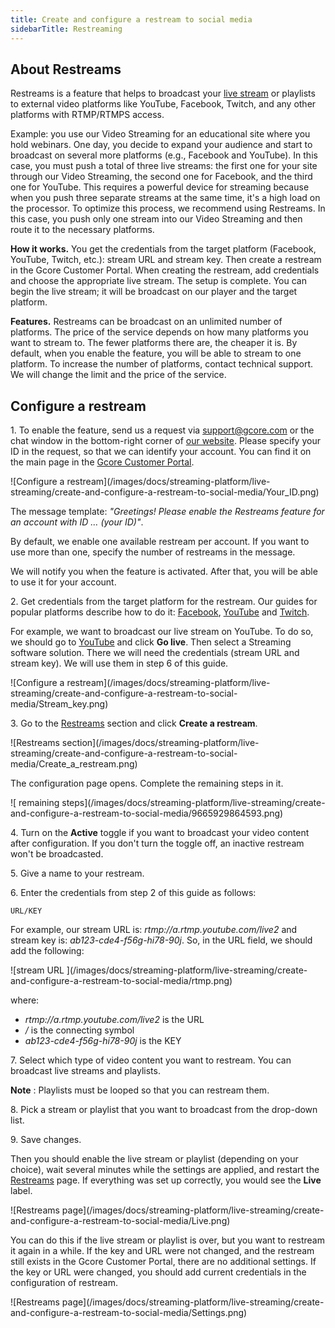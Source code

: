 ---
title: Create and configure a restream to social media
sidebarTitle: Restreaming
---

## About Restreams

Restreams is a feature that helps to broadcast your [live stream](/streaming-platform/live-streaming/create-a-live-stream) or playlists to external video platforms like YouTube, Facebook, Twitch, and any other platforms with RTMP/RTMPS access.

Example: you use our Video Streaming for an educational site where you hold webinars. One day, you decide to expand your audience and start to broadcast on several more platforms (e.g., Facebook and YouTube). In this case, you must push a total of three live streams: the first one for your site through our Video Streaming, the second one for Facebook, and the third one for YouTube. This requires a powerful device for streaming because when you push three separate streams at the same time, it's a high load on the processor. To optimize this process, we recommend using Restreams. In this case, you push only one stream into our Video Streaming and then route it to the necessary platforms.

**How it works.** You get the credentials from the target platform (Facebook, YouTube, Twitch, etc.): stream URL and stream key. Then create a restream in the Gcore Customer Portal. When creating the restream, add credentials and choose the appropriate live stream. The setup is complete. You can begin the live stream; it will be broadcast on our player and the target platform.

**Features.** Restreams can be broadcast on an unlimited number of platforms. The price of the service depends on how many platforms you want to stream to. The fewer platforms there are, the cheaper it is. By default, when you enable the feature, you will be able to stream to one platform. To increase the number of platforms, contact technical support. We will change the limit and the price of the service.

## Configure a restream

1\. To enable the feature, send us a request via [support@gcore.com](mailto:support@gcore.com) or the chat window in the bottom-right corner of [our website](https://gcore.com). Please specify your ID in the request, so that we can identify your account. You can find it on the main page in the [Gcore Customer Portal](https://accounts.gcore.com/reports/dashboard).


<Frame>![Configure a restream](/images/docs/streaming-platform/live-streaming/create-and-configure-a-restream-to-social-media/Your_ID.png)</Frame>



The message template: _"Greetings! Please enable the Restreams feature for an account with ID … (your ID)"_.

By default, we enable one available restream per account. If you want to use more than one, specify the number of restreams in the message.

We will notify you when the feature is activated. After that, you will be able to use it for your account.

2\. Get credentials from the target platform for the restream. Our guides for popular platforms describe how to do it: [Facebook](https://en-gb.facebook.com/help/587160588142067?helpref=faq_content), [YouTube](https://support.google.com/youtube/answer/2907883?hl=en) and [Twitch](https://help.twitch.tv/s/article/twitch-stream-key-faq).

For example, we want to broadcast our live stream on YouTube. To do so, we should go to [YouTube](https://youtube.com) and click **Go live**. Then select a Streaming software solution. There we will need the credentials (stream URL and stream key). We will use them in step 6 of this guide.


<Frame>![Configure a restream](/images/docs/streaming-platform/live-streaming/create-and-configure-a-restream-to-social-media/Stream_key.png)</Frame>



3\. Go to the [Restreams](https://streaming.gcore.com/restreams/list) section and click **Create a restream**.


<Frame>![Restreams section](/images/docs/streaming-platform/live-streaming/create-and-configure-a-restream-to-social-media/Create_a_restream.png)</Frame>



The configuration page opens. Complete the remaining steps in it.


<Frame>![ remaining steps](/images/docs/streaming-platform/live-streaming/create-and-configure-a-restream-to-social-media/9665929864593.png)</Frame>



4\. Turn on the **Active** toggle if you want to broadcast your video content after configuration. If you don't turn the toggle off, an inactive restream won't be broadcasted.

5\. Give a name to your restream.

6\. Enter the credentials from step 2 of this guide as follows:

```
URL/KEY
 ```

For example, our stream URL is: _rtmp://a.rtmp.youtube.com/live2_ and stream key is: _ab123-cde4-f56g-hi78-90j_. So, in the URL field, we should add the following:


<Frame>![stream URL ](/images/docs/streaming-platform/live-streaming/create-and-configure-a-restream-to-social-media/rtmp.png)</Frame>



where:

  * _rtmp://a.rtmp.youtube.com/live2_ is the URL
  * _/_ is the connecting symbol
  * _ab123-cde4-f56g-hi78-90j_ is the KEY



7\. Select which type of video content you want to restream. You can broadcast live streams and playlists.

**Note** : Playlists must be looped so that you can restream them.

8\. Pick a stream or playlist that you want to broadcast from the drop-down list.

9\. Save changes.

Then you should enable the live stream or playlist (depending on your choice), wait several minutes while the settings are applied, and restart the [Restreams](https://streaming.gcore.com/restreams/list) page. If everything was set up correctly, you would see the **Live** label.


<Frame>![Restreams page](/images/docs/streaming-platform/live-streaming/create-and-configure-a-restream-to-social-media/Live.png)</Frame>



You can do this if the live stream or playlist is over, but you want to restream it again in a while. If the key and URL were not changed, and the restream still exists in the Gcore Customer Portal, there are no additional settings. If the key or URL were changed, you should add current credentials in the configuration of restream.


<Frame>![Restreams page](/images/docs/streaming-platform/live-streaming/create-and-configure-a-restream-to-social-media/Settings.png)</Frame>